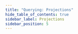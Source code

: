 ```yaml
---
title: "Querying: Projections"
hide_table_of_contents: true
sidebar_label: Projections
sidebar_position: 5
---
```





<LanguageSwitcher supportedLanguages={supportedLanguages} />

<LanguageContent language="csharp">
   <ProjectionsCsharp />
</LanguageContent>

<LanguageContent language="java">
   <ProjectionsJava />
</LanguageContent>

<LanguageContent language="python">
   <ProjectionsPython />
</LanguageContent>

<LanguageContent language="php">
   <ProjectionsPhp />
</LanguageContent>

<LanguageContent language="nodejs">
   <ProjectionsNodejs />
</LanguageContent>


<!---
### Querying
- [Query Overview](../../client-api/session/querying/how-to-query)
- [Querying an Index](../../indexes/querying/query-index)

### Client API
- [How to Project Query Results](../../client-api/session/querying/how-to-project-query-results)

### Knowledge Base
- [JavaScript Engine](../../server/kb/javascript-engine)


-->